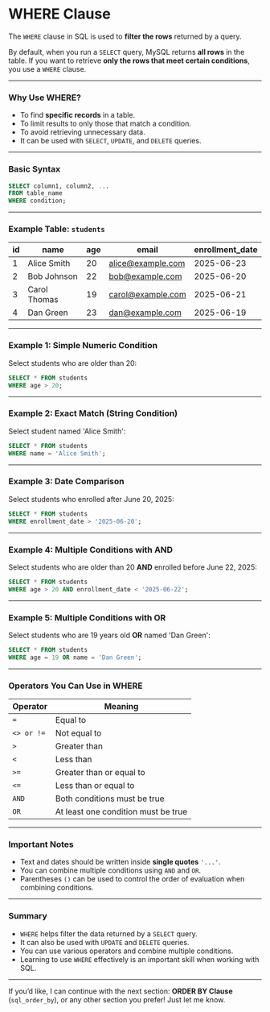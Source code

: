 # WHERE Clause

The `WHERE` clause in SQL is used to **filter the rows** returned by a query.

By default, when you run a `SELECT` query, MySQL returns **all rows** in the table.
If you want to retrieve **only the rows that meet certain conditions**, you use a `WHERE` clause.

---

### Why Use WHERE?

- To find **specific records** in a table.
- To limit results to only those that match a condition.
- To avoid retrieving unnecessary data.
- It can be used with `SELECT`, `UPDATE`, and `DELETE` queries.

---

### Basic Syntax

```sql
SELECT column1, column2, ...
FROM table_name
WHERE condition;
```

---

### Example Table: `students`

| id  | name         | age | email                                         | enrollment_date |
| --- | ------------ | --- | --------------------------------------------- | --------------- |
| 1   | Alice Smith  | 20  | [alice@example.com](mailto:alice@example.com) | 2025-06-23      |
| 2   | Bob Johnson  | 22  | [bob@example.com](mailto:bob@example.com)     | 2025-06-20      |
| 3   | Carol Thomas | 19  | [carol@example.com](mailto:carol@example.com) | 2025-06-21      |
| 4   | Dan Green    | 23  | [dan@example.com](mailto:dan@example.com)     | 2025-06-19      |

---

### Example 1: Simple Numeric Condition

Select students who are older than 20:

```sql
SELECT * FROM students
WHERE age > 20;
```

---

### Example 2: Exact Match (String Condition)

Select student named 'Alice Smith':

```sql
SELECT * FROM students
WHERE name = 'Alice Smith';
```

---

### Example 3: Date Comparison

Select students who enrolled after June 20, 2025:

```sql
SELECT * FROM students
WHERE enrollment_date > '2025-06-20';
```

---

### Example 4: Multiple Conditions with AND

Select students who are older than 20 **AND** enrolled before June 22, 2025:

```sql
SELECT * FROM students
WHERE age > 20 AND enrollment_date < '2025-06-22';
```

---

### Example 5: Multiple Conditions with OR

Select students who are 19 years old **OR** named 'Dan Green':

```sql
SELECT * FROM students
WHERE age = 19 OR name = 'Dan Green';
```

---

### Operators You Can Use in WHERE

| Operator   | Meaning                             |
| ---------- | ----------------------------------- |
| `=`        | Equal to                            |
| `<> or !=` | Not equal to                        |
| `>`        | Greater than                        |
| `<`        | Less than                           |
| `>=`       | Greater than or equal to            |
| `<=`       | Less than or equal to               |
| `AND`      | Both conditions must be true        |
| `OR`       | At least one condition must be true |

---

### Important Notes

- Text and dates should be written inside **single quotes** `'...'`.
- You can combine multiple conditions using `AND` and `OR`.
- Parentheses `()` can be used to control the order of evaluation when combining conditions.

---

### Summary

- `WHERE` helps filter the data returned by a `SELECT` query.
- It can also be used with `UPDATE` and `DELETE` queries.
- You can use various operators and combine multiple conditions.
- Learning to use `WHERE` effectively is an important skill when working with SQL.

---

If you’d like, I can continue with the next section: **ORDER BY Clause** (`sql_order_by`), or any other section you prefer! Just let me know.

